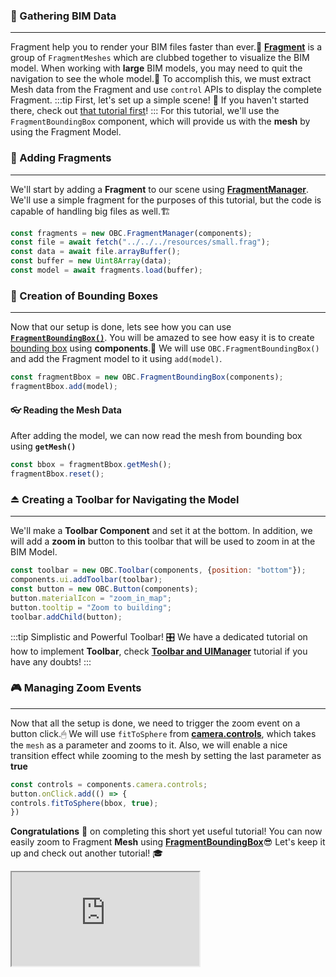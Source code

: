 ### 🧳 Gathering BIM Data
---
Fragment help you to render your BIM files faster than ever.🚅 [**Fragment**](https://github.com/ThatOpen/engine_fragment) is a group of `FragmentMeshes`
which are clubbed together to visualize the BIM model.
When working with **large** BIM models, you may need to quit the navigation to see the whole model.📌
To accomplish this, we must extract Mesh data from the Fragment and use `control` APIs to display the complete Fragment.
:::tip First, let's set up a simple scene!
👀 If you haven't started there, check out [that tutorial first](SimpleScene.mdx)!
:::
For this tutorial, we'll use the `FragmentBoundingBox` component, which will provide us with the **mesh** by using the Fragment Model.
### 🧩 Adding Fragments
---
We'll start by adding a **Fragment** to our scene using **[FragmentManager](../api/classes/components.FragmentManager)**.
We'll use a simple fragment for the purposes of this tutorial, but the code is capable of handling big files as well.🏗️

```js
const fragments = new OBC.FragmentManager(components);
const file = await fetch("../../../resources/small.frag");
const data = await file.arrayBuffer();
const buffer = new Uint8Array(data);
const model = await fragments.load(buffer);
```
### 🎲 Creation of Bounding Boxes
---
Now that our setup is done, lets see how you can use **[`FragmentBoundingBox()`](../api/classes/components.FragmentBoundingBox)**.
You will be amazed to see how easy it is to create [bounding box](https://threejs.org/docs/?q=bound#api/en/math/Box3) using **components**.💪
We will use `OBC.FragmentBoundingBox()` and add the Fragment model to it using `add(model)`.

```js
const fragmentBbox = new OBC.FragmentBoundingBox(components);
fragmentBbox.add(model);
```
#### 👓 Reading the Mesh Data
After adding the model, we can now read the mesh from bounding box using **`getMesh()`**

```js
const bbox = fragmentBbox.getMesh();
fragmentBbox.reset();
```
### ⏏️ Creating a Toolbar for Navigating the Model
---
We'll make a **Toolbar Component** and set it at the bottom.
In addition, we will add a **zoom in** button to this toolbar that will be used to zoom in at the BIM Model.

```js
const toolbar = new OBC.Toolbar(components, {position: "bottom"});
components.ui.addToolbar(toolbar);
const button = new OBC.Button(components);
button.materialIcon = "zoom_in_map";
button.tooltip = "Zoom to building";
toolbar.addChild(button);
```
:::tip Simplistic and Powerful Toolbar!
🎛️ We have a dedicated tutorial on how to implement **Toolbar**, check **[Toolbar and UIManager](UIManager.mdx)** tutorial if you have any doubts!
:::
### 🎮 Managing Zoom Events
---
Now that all the setup is done, we need to trigger the zoom event on a button click.🖱
We will use `fitToSphere` from **[camera.controls](../api/classes/components.SimpleCamera#controls)**,
which takes the `mesh` as a parameter and zooms to it.
Also, we will enable a nice transition effect while zooming to the mesh by setting the last parameter as **true**

```js
const controls = components.camera.controls;
button.onClick.add(() => {
controls.fitToSphere(bbox, true);
})
```
**Congratulations** 🎉 on completing this short yet useful tutorial!
You can now easily zoom to Fragment **Mesh** using **[FragmentBoundingBox](../api/classes/components.FragmentBoundingBox)**😎
Let's keep it up and check out another tutorial! 🎓


  <iframe src="https://thatopen.github.io/engine_components/src/fragments/FragmentBoundingBox/index.html"></iframe>

  